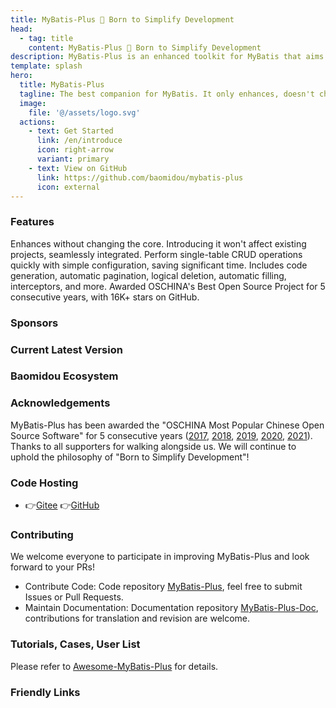 ```yaml
---
title: MyBatis-Plus 🚀 Born to Simplify Development
head:
  - tag: title
    content: MyBatis-Plus 🚀 Born to Simplify Development
description: MyBatis-Plus is an enhanced toolkit for MyBatis that aims to simplify development and improve efficiency. It enhances MyBatis without changing its core, and is born to simplify development and improve efficiency.
template: splash
hero:
  title: MyBatis-Plus
  tagline: The best companion for MyBatis. It only enhances, doesn't change, and is born to simplify development and improve efficiency.
  image:
    file: '@/assets/logo.svg'
  actions:
    - text: Get Started
      link: /en/introduce
      icon: right-arrow
      variant: primary
    - text: View on GitHub
      link: https://github.com/baomidou/mybatis-plus
      icon: external
---
```



<AdsBanner />

### Features

<CardGrid>
	<Card title="Seamless Integration" icon="gitter">
		Enhances without changing the core. Introducing it won't affect existing projects, seamlessly integrated.
	</Card>
	<Card title="Efficiency First" icon="rocket">
		Perform single-table CRUD operations quickly with simple configuration, saving significant time.
	</Card>
	<Card title="Rich Functionality" icon="puzzle">
		Includes code generation, automatic pagination, logical deletion, automatic filling, interceptors, and more.
	</Card>
	<Card title="Widely Recognized" icon="star">
		Awarded OSCHINA's Best Open Source Project for 5 consecutive years, with 16K+ stars on GitHub.
	</Card>
</CardGrid>

### Sponsors

<Sponsors />

### Current Latest Version

<LastedDependency groupId="com.baomidou" artifactId="mybatis-plus" />

### Baomidou Ecosystem

<CardGrid>
  <LinkCard
    title="MybatisX"
    description="A powerful and free IDEA plugin supporting navigation, SQL autocompletion and generation, and code generation."
    href="https://github.com/baomidou/MybatisX"
  />
  <LinkCard
    title="Mybatis-Mate"
    description="Enterprise module for MyBatis-Plus, supporting database/table sharding, data auditing, field encryption, data binding, data permissions, automatic table structure SQL maintenance, and other advanced features."
    href="https://gitee.com/baomidou/mybatis-mate-examples"
  />
  <LinkCard
    title="AiZuDa"
    description="AiZuDa - Low-code development platform component library."
    href="https://gitee.com/aizuda"
  />
  <LinkCard
    title="FlowLong"
    description="A truly domestic workflow engine, meticulously crafted for Chinese-style approval processes."
    href="https://gitee.com/aizuda/flowlong"
  />
  <LinkCard
    title="SnailJob"
    description="Distributed task retry and scheduling platform."
    href="https://gitee.com/aizuda/snail-job"
  />
  <LinkCard
    title="Dynamic-Datasource"
    description="A powerful multi-datasource component based on SpringBoot, supporting Seata distributed transactions."
    href="https://gitee.com/baomidou/dynamic-datasource-spring-boot-starter"
  />
  <LinkCard
    title="Lock4j"
    description="A distributed lock component based on SpringBoot, supporting RedisTemplate, Redisson, and Zookeeper."
    href="https://gitee.com/baomidou/lock4j"
  />
  <LinkCard
    title="Shuan"
    description="A web security component based on Pac4J-JWT for quick integration."
    href="https://gitee.com/baomidou/shaun"
  />
  <LinkCard
    title="Kisso"
    description="A cookie-based single sign-on component."
    href="https://github.com/baomidou/kisso"
  />
  <LinkCard
    title="Kaptcha"
    description="A simple CAPTCHA component based on SpringBoot and Google Kaptcha. Choose it for simple verification codes."
    href="https://gitee.com/baomidou/kaptcha-spring-boot-starter"
  />
</CardGrid>

### Acknowledgements

MyBatis-Plus has been awarded the "OSCHINA Most Popular Chinese Open Source Software" for 5 consecutive years ([2017](https://www.oschina.net/project/top_cn_2017), [2018](https://www.oschina.net/project/top_cn_2018), [2019](https://www.oschina.net/project/top_cn_2019), [2020](https://www.oschina.net/project/top_cn_2020), [2021](https://www.oschina.net/project/top_cn_2021)). Thanks to all supporters for walking alongside us. We will continue to uphold the philosophy of "Born to Simplify Development"!

### Code Hosting

- 👉️[Gitee](https://gitee.com/baomidou/mybatis-plus)   👉️[GitHub](https://github.com/baomidou/mybatis-plus)

### Contributing

We welcome everyone to participate in improving MyBatis-Plus and look forward to your PRs!

- Contribute Code: Code repository [MyBatis-Plus](https://github.com/baomidou/mybatis-plus), feel free to submit Issues or Pull Requests.
- Maintain Documentation: Documentation repository [MyBatis-Plus-Doc](https://github.com/baomidou/mybatis-plus-doc), contributions for translation and revision are welcome.

### Tutorials, Cases, User List

Please refer to [Awesome-MyBatis-Plus](https://github.com/baomidou/awesome-mybatis-plus) for details.

### Friendly Links

<Links />
